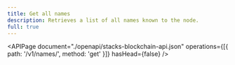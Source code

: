 ```yaml
---
title: Get all names
description: Retrieves a list of all names known to the node.
full: true
---
```


<APIPage
  document="./openapi/stacks-blockchain-api.json"
  operations={[{ path: '/v1/names/', method: 'get' }]}
  hasHead={false}
/>
